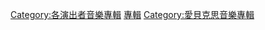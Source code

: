 {{DEFAULTSORT:Trf}}
[[Category:各演出者音樂專輯|Category:各演出者音樂專輯]]
[[Category:TRF|專輯]]
[[Category:愛貝克思音樂專輯|Category:愛貝克思音樂專輯]]